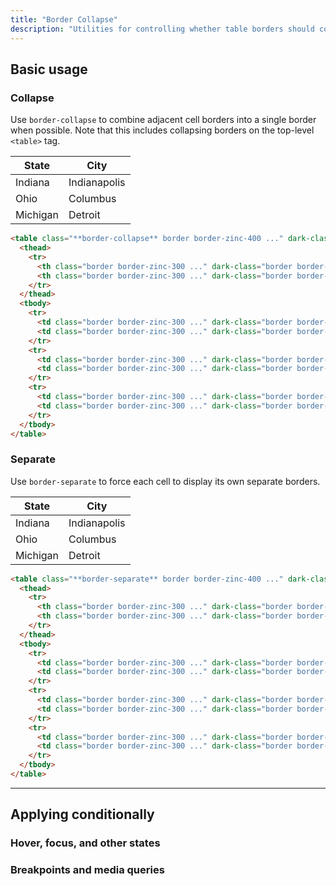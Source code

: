 ```yaml
---
title: "Border Collapse"
description: "Utilities for controlling whether table borders should collapse or be separated."
---
```




## Basic usage

### Collapse

Use `border-collapse` to combine adjacent cell borders into a single border when possible. Note that this includes collapsing borders on the top-level `<table>` tag.

<Example p="none">
  <div class="px-4 py-8 sm:px-8">
    <table class="border-collapse w-full border border-zinc-400 dark:border-zinc-500 bg-white dark:bg-zinc-800 text-sm shadow-sm">
      <thead class="bg-zinc-50 dark:bg-zinc-700">
        <tr>
          <th class="w-1/2 border border-zinc-300 dark:border-zinc-600 font-semibold p-4 text-zinc-900 dark:text-zinc-200 text-left">State</th>
          <th class="w-1/2 border border-zinc-300 dark:border-zinc-600 font-semibold p-4 text-zinc-900 dark:text-zinc-200 text-left">City</th>
        </tr>
      </thead>
      <tbody>
        <tr>
          <td class="border border-zinc-300 dark:border-zinc-700 p-4 text-zinc-500 dark:text-zinc-400">Indiana</td>
          <td class="border border-zinc-300 dark:border-zinc-700 p-4 text-zinc-500 dark:text-zinc-400">Indianapolis</td>
        </tr>
        <tr>
          <td class="border border-zinc-300 dark:border-zinc-700 p-4 text-zinc-500 dark:text-zinc-400">Ohio</td>
          <td class="border border-zinc-300 dark:border-zinc-700 p-4 text-zinc-500 dark:text-zinc-400">Columbus</td>
        </tr>
        <tr>
          <td class="border border-zinc-300 dark:border-zinc-700 p-4 text-zinc-500 dark:text-zinc-400">Michigan</td>
          <td class="border border-zinc-300 dark:border-zinc-700 p-4 text-zinc-500 dark:text-zinc-400">Detroit</td>
        </tr>
      </tbody>
    </table>
  </div>
</Example>

```html
<table class="**border-collapse** border border-zinc-400 ..." dark-class="**border-collapse** border border-zinc-500 ...">
  <thead>
    <tr>
      <th class="border border-zinc-300 ..." dark-class="border border-zinc-600 ...">State</th>
      <th class="border border-zinc-300 ..." dark-class="border border-zinc-600 ...">City</th>
    </tr>
  </thead>
  <tbody>
    <tr>
      <td class="border border-zinc-300 ..." dark-class="border border-zinc-700 ...">Indiana</td>
      <td class="border border-zinc-300 ..." dark-class="border border-zinc-700 ...">Indianapolis</td>
    </tr>
    <tr>
      <td class="border border-zinc-300 ..." dark-class="border border-zinc-700 ...">Ohio</td>
      <td class="border border-zinc-300 ..." dark-class="border border-zinc-700 ...">Columbus</td>
    </tr>
    <tr>
      <td class="border border-zinc-300 ..." dark-class="border border-zinc-700 ...">Michigan</td>
      <td class="border border-zinc-300 ..." dark-class="border border-zinc-700 ...">Detroit</td>
    </tr>
  </tbody>
</table>
```

### Separate

Use `border-separate` to force each cell to display its own separate borders.

<Example p="none">
  <div class="px-4 py-8 sm:px-8">
    <table class="border-separate w-full border border-zinc-400 dark:border-zinc-500 bg-white dark:bg-zinc-800 text-sm shadow-sm">
      <thead class="bg-zinc-50 dark:bg-zinc-700">
        <tr>
          <th class="w-1/2 border border-zinc-300 dark:border-zinc-600 font-semibold p-4 text-zinc-900 dark:text-zinc-200 text-left">State</th>
          <th class="w-1/2 border border-zinc-300 dark:border-zinc-600 font-semibold p-4 text-zinc-900 dark:text-zinc-200 text-left">City</th>
        </tr>
      </thead>
      <tbody>
        <tr>
          <td class="border border-zinc-300 dark:border-zinc-700 p-4 text-zinc-500 dark:text-zinc-400">Indiana</td>
          <td class="border border-zinc-300 dark:border-zinc-700 p-4 text-zinc-500 dark:text-zinc-400">Indianapolis</td>
        </tr>
        <tr>
          <td class="border border-zinc-300 dark:border-zinc-700 p-4 text-zinc-500 dark:text-zinc-400">Ohio</td>
          <td class="border border-zinc-300 dark:border-zinc-700 p-4 text-zinc-500 dark:text-zinc-400">Columbus</td>
        </tr>
        <tr>
          <td class="border border-zinc-300 dark:border-zinc-700 p-4 text-zinc-500 dark:text-zinc-400">Michigan</td>
          <td class="border border-zinc-300 dark:border-zinc-700 p-4 text-zinc-500 dark:text-zinc-400">Detroit</td>
        </tr>
      </tbody>
    </table>
  </div>
</Example>

```html
<table class="**border-separate** border border-zinc-400 ..." dark-class="**border-separate** border border-zinc-500 ...">
  <thead>
    <tr>
      <th class="border border-zinc-300 ..." dark-class="border border-zinc-600 ...">State</th>
      <th class="border border-zinc-300 ..." dark-class="border border-zinc-600 ...">City</th>
    </tr>
  </thead>
  <tbody>
    <tr>
      <td class="border border-zinc-300 ..." dark-class="border border-zinc-700 ...">Indiana</td>
      <td class="border border-zinc-300 ..." dark-class="border border-zinc-700 ...">Indianapolis</td>
    </tr>
    <tr>
      <td class="border border-zinc-300 ..." dark-class="border border-zinc-700 ...">Ohio</td>
      <td class="border border-zinc-300 ..." dark-class="border border-zinc-700 ...">Columbus</td>
    </tr>
    <tr>
      <td class="border border-zinc-300 ..." dark-class="border border-zinc-700 ...">Michigan</td>
      <td class="border border-zinc-300 ..." dark-class="border border-zinc-700 ...">Detroit</td>
    </tr>
  </tbody>
</table>
```

---

## <Heading ignore>Applying conditionally</Heading>

### <Heading ignore>Hover, focus, and other states</Heading>

<HoverFocusAndOtherStates element="table" featuredClass="border-collapse" />

### <Heading ignore>Breakpoints and media queries</Heading>

<BreakpointsAndMediaQueries element="table" featuredClass="border-collapse" />

